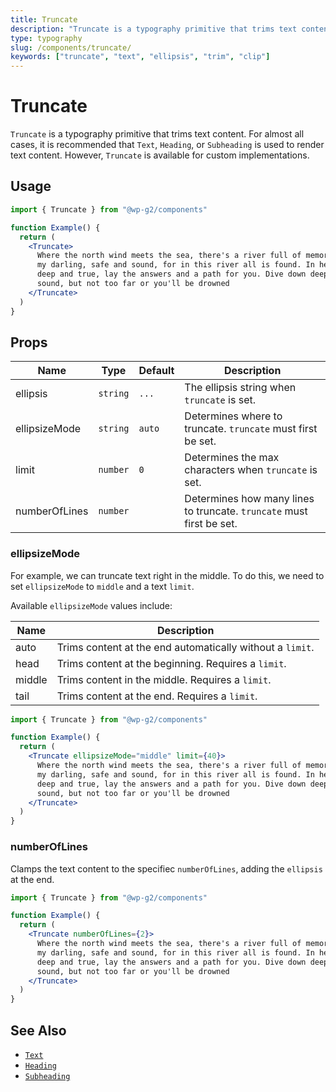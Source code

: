 ```yaml
---
title: Truncate
description: "Truncate is a typography primitive that trims text content."
type: typography
slug: /components/truncate/
keywords: ["truncate", "text", "ellipsis", "trim", "clip"]
---
```


# Truncate

`Truncate` is a typography primitive that trims text content. For almost all cases, it is recommended that `Text`, `Heading`, or `Subheading` is used to render text content. However, `Truncate` is available for custom implementations.

## Usage

```jsx live
import { Truncate } from "@wp-g2/components"

function Example() {
  return (
    <Truncate>
      Where the north wind meets the sea, there's a river full of memory. Sleep,
      my darling, safe and sound, for in this river all is found. In her waters,
      deep and true, lay the answers and a path for you. Dive down deep into her
      sound, but not too far or you'll be drowned
    </Truncate>
  )
}
```

## Props

| Name          | Type     | Default | Description                                                          |
| ------------- | -------- | ------- | -------------------------------------------------------------------- |
| ellipsis      | `string` | `...`   | The ellipsis string when `truncate` is set.                          |
| ellipsizeMode | `string` | `auto`  | Determines where to truncate. `truncate` must first be set.          |
| limit         | `number` | `0`     | Determines the max characters when `truncate` is set.                |
| numberOfLines | `number` |         | Determines how many lines to truncate. `truncate` must first be set. |

### ellipsizeMode

For example, we can truncate text right in the middle. To do this, we need to set `ellipsizeMode` to `middle` and a text `limit`.

Available `ellipsizeMode` values include:

| Name   | Description                                               |
| ------ | --------------------------------------------------------- |
| auto   | Trims content at the end automatically without a `limit`. |
| head   | Trims content at the beginning. Requires a `limit`.       |
| middle | Trims content in the middle. Requires a `limit`.          |
| tail   | Trims content at the end. Requires a `limit`.             |

```jsx live
import { Truncate } from "@wp-g2/components"

function Example() {
  return (
    <Truncate ellipsizeMode="middle" limit={40}>
      Where the north wind meets the sea, there's a river full of memory. Sleep,
      my darling, safe and sound, for in this river all is found. In her waters,
      deep and true, lay the answers and a path for you. Dive down deep into her
      sound, but not too far or you'll be drowned
    </Truncate>
  )
}
```

### numberOfLines

Clamps the text content to the specifiec `numberOfLines`, adding the `ellipsis` at the end.

```jsx live
import { Truncate } from "@wp-g2/components"

function Example() {
  return (
    <Truncate numberOfLines={2}>
      Where the north wind meets the sea, there's a river full of memory. Sleep,
      my darling, safe and sound, for in this river all is found. In her waters,
      deep and true, lay the answers and a path for you. Dive down deep into her
      sound, but not too far or you'll be drowned
    </Truncate>
  )
}
```

## See Also

- [`Text`](/components/text/)
- [`Heading`](/components/heading/)
- [`Subheading`](/components/subheading/)
